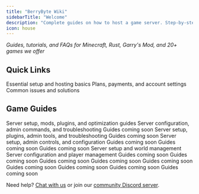 ```yaml
---
title: "BerryByte Wiki"
sidebarTitle: "Welcome"
description: "Complete guides on how to host a game server. Step-by-step tutorials for server setup, mods, plugins, troubleshooting, and optimization."
icon: house
---
```


*Guides, tutorials, and FAQs for Minecraft, Rust, Garry's Mod, and 20+ games we offer*


## Quick Links

<CardGroup cols={3}>
  <Card title="Getting Started" href="/quickstart" icon="rocket">
    Essential setup and hosting basics
  </Card>
  <Card title="Billing & Account Management" href="/help" icon="credit-card">
    Plans, payments, and account settings
  </Card>
  <Card title="Server Troubleshooting" href="/help/troubleshooting" icon="wrench">
    Common issues and solutions
  </Card>
</CardGroup>

## Game Guides

<CardGroup cols={3}>
  <Card img="https://berrybyte.net/assets/games/banners/minecraft-banner.jpg" title="Minecraft" href="/games/minecraft/introduction">
    Server setup, mods, plugins, and optimization guides
  </Card>
  <Card img="https://berrybyte.net/assets/games/banners/palworld-banner.jpg" title="Palworld" href="/games/palworld/introduction">
    Server configuration, admin commands, and troubleshooting
  </Card>
  <Card img="https://berrybyte.net/assets/games/banners/satisfactory-banner.jpg" title="Satisfactory" href="/games/satisfactory/introduction">
    Guides coming soon
  </Card>
  <Card img="https://berrybyte.net/assets/games/banners/rust-banner.jpg" title="Rust" href="/games/rust/introduction">
    Server setup, plugins, admin tools, and troubleshooting
  </Card>
  <Card img="https://berrybyte.net/assets/games/banners/valheim-banner.jpg" title="Valheim" href="/games/valheim/introduction">
    Guides coming soon
  </Card>
  <Card img="https://berrybyte.net/assets/games/banners/vrising-banner.jpg" title="V Rising" href="/games/vrising/introduction">
    Server setup, admin controls, and configuration
  </Card>
  <Card img="https://berrybyte.net/assets/games/banners/factorio-banner.jpg" title="Factorio" href="/games/factorio/introduction">
    Guides coming soon
  </Card>
  <Card img="https://berrybyte.net/assets/games/banners/sotf-banner.jpg" title="Sons of the Forest" href="/games/sons-of-the-forest/introduction">
    Guides coming soon
  </Card>
  <Card img="https://berrybyte.net/assets/games/banners/7dtd-banner.jpg" title="7 Days to Die" href="/games/7-days-to-die/introduction">
    Guides coming soon
  </Card>
  <Card img="https://berrybyte.net/assets/games/banners/enshrouded-banner.jpg" title="Enshrouded" href="/games/enshrouded/introduction">
    Server setup and world management
  </Card>
  <Card img="https://berrybyte.net/assets/games/banners/soulmask-banner.jpg" title="Soulmask" href="/games/soulmask/introduction">
    Server configuration and player management
  </Card>
  <Card img="https://berrybyte.net/assets/games/banners/unturned-banner.jpg" title="Unturned" href="/games/unturned/introduction">
    Guides coming soon
  </Card>
  <Card img="https://berrybyte.net/assets/games/banners/fivem-banner.webp" title="FiveM" href="/games/fivem/introduction">
    Guides coming soon
  </Card>
  <Card img="https://berrybyte.net/assets/games/banners/cs2-banner.jpg" title="Counter-Strike 2" href="/games/cs2/introduction">
    Guides coming soon
  </Card>
  <Card img="https://berrybyte.net/assets/games/banners/ark-banner.jpg" title="ARK: Survival Evolved" href="/games/ark-se/introduction">
    Guides coming soon
  </Card>
  <Card img="https://berrybyte.net/assets/games/banners/conanexiles-banner.jpg" title="Conan Exiles" href="/games/conan-exiles/introduction">
    Guides coming soon
  </Card>
  <Card img="https://berrybyte.net/assets/games/banners/core-keeper-banner.avif" title="Core Keeper" href="/games/core-keeper/introduction">
    Guides coming soon
  </Card>
  <Card img="https://berrybyte.net/assets/games/banners/vintage-story-banner.jpg" title="Vintage Story" href="/games/vintage-story/introduction">
    Guides coming soon
  </Card>
  <Card img="https://berrybyte.net/assets/games/banners/garrys-mod-banner.jpg" title="Garry's Mod" href="/games/garrys-mod/introduction">
    Guides coming soon
  </Card>
  <Card img="https://berrybyte.net/assets/games/banners/dont-starve-together-banner.avif" title="Don't Starve Together" href="/games/dont-starve-together/introduction">
    Guides coming soon
  </Card>
</CardGroup>

Need help? [Chat with us](https://berrybyte.net/contact) or join our [community Discord server](https://discord.com/invite/Pv8DMpXtma).